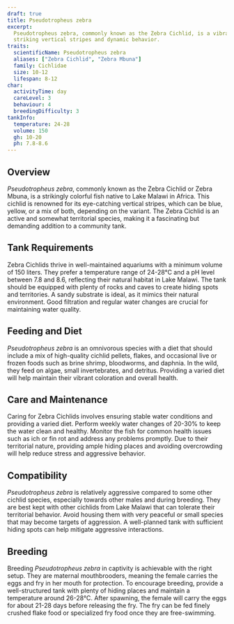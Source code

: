 ```yaml
---
draft: true
title: Pseudotropheus zebra
excerpt:
  Pseudotropheus zebra, commonly known as the Zebra Cichlid, is a vibrant cichlid from Lake Malawi, known for its
  striking vertical stripes and dynamic behavior.
traits:
  scientificName: Pseudotropheus zebra
  aliases: ["Zebra Cichlid", "Zebra Mbuna"]
  family: Cichlidae
  size: 10-12
  lifespan: 8-12
char:
  activityTime: day
  careLevel: 3
  behaviour: 4
  breedingDifficulty: 3
tankInfo:
  temperature: 24-28
  volume: 150
  gh: 10-20
  ph: 7.8-8.6
---
```


## Overview

_Pseudotropheus zebra_, commonly known as the Zebra Cichlid or Zebra Mbuna, is a strikingly colorful fish native to Lake
Malawi in Africa. This cichlid is renowned for its eye-catching vertical stripes, which can be blue, yellow, or a mix of
both, depending on the variant. The Zebra Cichlid is an active and somewhat territorial species, making it a fascinating
but demanding addition to a community tank.

## Tank Requirements

Zebra Cichlids thrive in well-maintained aquariums with a minimum volume of 150 liters. They prefer a temperature range
of 24-28°C and a pH level between 7.8 and 8.6, reflecting their natural habitat in Lake Malawi. The tank should be
equipped with plenty of rocks and caves to create hiding spots and territories. A sandy substrate is ideal, as it mimics
their natural environment. Good filtration and regular water changes are crucial for maintaining water quality.

## Feeding and Diet

_Pseudotropheus zebra_ is an omnivorous species with a diet that should include a mix of high-quality cichlid pellets,
flakes, and occasional live or frozen foods such as brine shrimp, bloodworms, and daphnia. In the wild, they feed on
algae, small invertebrates, and detritus. Providing a varied diet will help maintain their vibrant coloration and
overall health.

## Care and Maintenance

Caring for Zebra Cichlids involves ensuring stable water conditions and providing a varied diet. Perform weekly water
changes of 20-30% to keep the water clean and healthy. Monitor the fish for common health issues such as ich or fin rot
and address any problems promptly. Due to their territorial nature, providing ample hiding places and avoiding
overcrowding will help reduce stress and aggressive behavior.

## Compatibility

_Pseudotropheus zebra_ is relatively aggressive compared to some other cichlid species, especially towards other males
and during breeding. They are best kept with other cichlids from Lake Malawi that can tolerate their territorial
behavior. Avoid housing them with very peaceful or small species that may become targets of aggression. A well-planned
tank with sufficient hiding spots can help mitigate aggressive interactions.

## Breeding

Breeding _Pseudotropheus zebra_ in captivity is achievable with the right setup. They are maternal mouthbrooders,
meaning the female carries the eggs and fry in her mouth for protection. To encourage breeding, provide a
well-structured tank with plenty of hiding places and maintain a temperature around 26-28°C. After spawning, the female
will carry the eggs for about 21-28 days before releasing the fry. The fry can be fed finely crushed flake food or
specialized fry food once they are free-swimming.
